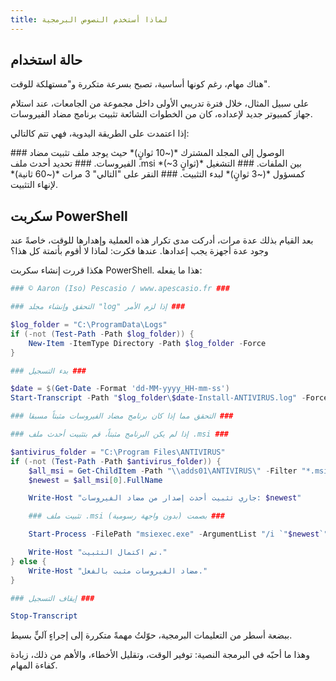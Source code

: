 ---
title: لماذا أستخدم النصوص البرمجية
---

## حالة استخدام
هناك مهام، رغم كونها أساسية، تصبح بسرعة متكررة و"مستهلكة للوقت".  

على سبيل المثال، خلال فترة تدريبي الأولى داخل مجموعة من الجامعات، عند استلام جهاز كمبيوتر جديد لإعداده، كان من الخطوات الشائعة تثبيت برنامج مضاد الفيروسات.  

إذا اعتمدت على الطريقة اليدوية، فهي تتم كالتالي:  

<DynamicCallout>
<Steps>
  <Step>
    ### الوصول إلى المجلد المشترك  
    *(~10 ثوانٍ)* حيث يوجد ملف تثبيت مضاد الفيروسات.  
  </Step>
  <Step>
    ### تحديد أحدث ملف .msi  
    *(~3 ثوانٍ)* بين الملفات.  
  </Step>
  <Step>
    ### التشغيل كمسؤول  
    *(~3 ثوانٍ)* لبدء التثبيت.  
  </Step>
  <Step>
    ### النقر على "التالي" 3 مرات  
    *(~60 ثانية)* لإنهاء التثبيت.  
  </Step>
</Steps>
</DynamicCallout>

## سكربت PowerShell

بعد القيام بذلك عدة مرات، أدركت مدى تكرار هذه العملية وإهدارها للوقت، خاصةً عند وجود عدة أجهزة يجب إعدادها. عندها فكرت: لماذا لا أقوم بأتمتة كل هذا؟  

هكذا قررت إنشاء سكربت PowerShell. هذا ما يفعله:  

```ps1 {title="silentinstall.ps1"}
### © Aaron (Iso) Pescasio / www.apescasio.fr ###

### التحقق وإنشاء مجلد "log" إذا لزم الأمر ###

$log_folder = "C:\ProgramData\Logs"
if (-not (Test-Path -Path $log_folder)) {
    New-Item -ItemType Directory -Path $log_folder -Force
}

### بدء التسجيل ###

$date = $(Get-Date -Format 'dd-MM-yyyy_HH-mm-ss')
Start-Transcript -Path "$log_folder\$date-Install-ANTIVIRUS.log" -Force

### التحقق مما إذا كان برنامج مضاد الفيروسات مثبتاً مسبقا ###

### إذا لم يكن البرنامج مثبتاً، قم بتثبيت أحدث ملف .msi ###

$antivirus_folder = "C:\Program Files\ANTIVIRUS"
if (-not (Test-Path -Path $antivirus_folder)) {
    $all_msi = Get-ChildItem -Path "\\adds01\ANTIVIRUS\" -Filter "*.msi" | Sort-Object LastWriteTime -Descending
    $newest = $all_msi[0].FullName

    Write-Host "جاري تثبيت أحدث إصدار من مضاد الفيروسات: $newest"

    ### تثبيت ملف .msi بصمت (بدون واجهة رسومية) ###

    Start-Process -FilePath "msiexec.exe" -ArgumentList "/i `"$newest`" /qn" -Wait

    Write-Host "تم اكتمال التثبيت."
} else {
    Write-Host "مضاد الفيروسات مثبت بالفعل."
}

### إيقاف التسجيل ###

Stop-Transcript

```

ببضعة أسطر من التعليمات البرمجية، حوّلتُ مهمةً متكررة إلى إجراءٍ آليٍّ بسيط.

وهذا ما أحبّه في البرمجة النصية: توفير الوقت، وتقليل الأخطاء، والأهم من ذلك، زيادة كفاءة المهام.
